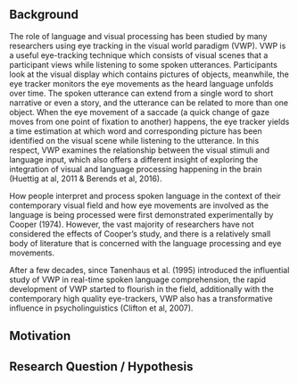 ## Background
The role of language and visual processing has been studied by many researchers using eye tracking in the visual world paradigm (VWP). VWP is a useful eye-tracking technique which consists of visual scenes that a participant views while listening to some spoken utterances. Participants look at the visual display which contains pictures of objects, meanwhile, the eye tracker monitors the eye movements as the heard language unfolds over time. The spoken utterance can extend from a single word to short narrative or even a story, and the utterance can be related to more than one object. When the eye movement of a saccade (a quick change of gaze moves from one point of fixation to another) happens, the eye tracker yields a time estimation at which word and corresponding picture has been identified on the visual scene while listening to the utterance. In this respect, VWP examines the relationship between the visual stimuli and language input, which also offers a different insight of exploring the integration of visual and language processing happening in the brain (Huettig at al, 2011 & Berends et al, 2016).

How people interpret and process spoken language in the context of their contemporary visual field and how eye movements are involved as the language is being processed were first demonstrated experimentally by Cooper (1974). However, the vast majority of researchers have not considered the effects of Cooper’s study, and there is a relatively small body of literature that is concerned with the language processing and eye movements. 

After a few decades, since Tanenhaus et al. (1995) introduced the influential study of VWP in real-time spoken language comprehension, the rapid development of VWP started to flourish in the field, additionally with the contemporary high quality eye-trackers, VWP also has a transformative influence in psycholinguistics (Clifton et al, 2007). 



## Motivation

## Research Question / Hypothesis